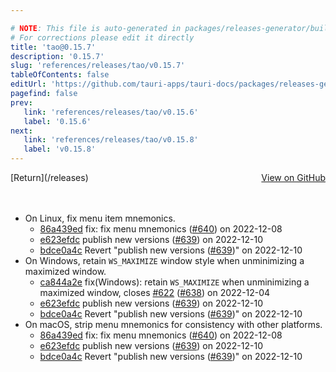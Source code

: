 ```yaml
---

# NOTE: This file is auto-generated in packages/releases-generator/build.ts
# For corrections please edit it directly
title: 'tao@0.15.7'
description: '0.15.7'
slug: 'references/releases/tao/v0.15.7'
tableOfContents: false
editUrl: 'https://github.com/tauri-apps/tauri-docs/packages/releases-generator/build.ts'
pagefind: false
prev:
   link: 'references/releases/tao/v0.15.6'
   label: '0.15.6'
next:
   link: 'references/releases/tao/v0.15.8'
   label: 'v0.15.8'
---
```


			

<ReleaseSidebar slug="references/releases/tao"  packageName="tao" />

<div style="margin-bottom:3rem; display: flex; justify-content: space-between; align-items: center"><span>[Return](/releases)</span><span><a href="https://github.com/tauri-apps/tao/releases/tag/tao-v0.15.7">View on GitHub</a></span></div>

- On Linux, fix menu item mnemonics.
  - [86a439ed](https://github.com/tauri-apps/tao/commit/86a439edc5da2bd1baa1067831dde2408fd14fbf) fix: fix menu mnemonics ([#640](https://github.com/tauri-apps/tao/pull/640)) on 2022-12-08
  - [e623efdc](https://github.com/tauri-apps/tao/commit/e623efdc9ab797b3d9e104f34ba5bc1a4648b32c) publish new versions ([#639](https://github.com/tauri-apps/tao/pull/639)) on 2022-12-10
  - [bdce0a4c](https://github.com/tauri-apps/tao/commit/bdce0a4c816bb63b9e52114924ee4a66d353a019) Revert &quot;publish new versions ([#639](https://github.com/tauri-apps/tao/pull/639))&quot; on 2022-12-10
- On Windows, retain `WS_MAXIMIZE` window style when unminimizing a maximized window.
  - [ca844a2e](https://github.com/tauri-apps/tao/commit/ca844a2ebb171f676962bd0bebd65243b9239347) fix(Windows): retain `WS_MAXIMIZE` when unminimizing a maximized window, closes [#622](https://github.com/tauri-apps/tao/pull/622) ([#638](https://github.com/tauri-apps/tao/pull/638)) on 2022-12-04
  - [e623efdc](https://github.com/tauri-apps/tao/commit/e623efdc9ab797b3d9e104f34ba5bc1a4648b32c) publish new versions ([#639](https://github.com/tauri-apps/tao/pull/639)) on 2022-12-10
  - [bdce0a4c](https://github.com/tauri-apps/tao/commit/bdce0a4c816bb63b9e52114924ee4a66d353a019) Revert &quot;publish new versions ([#639](https://github.com/tauri-apps/tao/pull/639))&quot; on 2022-12-10
- On macOS, strip menu mnemonics for consistency with other platforms.
  - [86a439ed](https://github.com/tauri-apps/tao/commit/86a439edc5da2bd1baa1067831dde2408fd14fbf) fix: fix menu mnemonics ([#640](https://github.com/tauri-apps/tao/pull/640)) on 2022-12-08
  - [e623efdc](https://github.com/tauri-apps/tao/commit/e623efdc9ab797b3d9e104f34ba5bc1a4648b32c) publish new versions ([#639](https://github.com/tauri-apps/tao/pull/639)) on 2022-12-10
  - [bdce0a4c](https://github.com/tauri-apps/tao/commit/bdce0a4c816bb63b9e52114924ee4a66d353a019) Revert &quot;publish new versions ([#639](https://github.com/tauri-apps/tao/pull/639))&quot; on 2022-12-10

